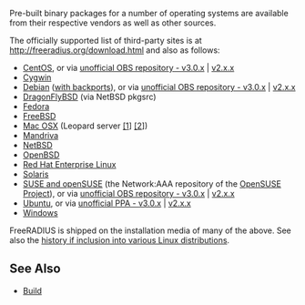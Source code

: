 Pre-built binary packages for a number of operating systems are available from their respective vendors as well as other sources.

The officially supported list of third-party sites is at http://freeradius.org/download.html and also as follows:

* [[Red Hat FAQ#Current-Pre-built-RPMs-for-RHEL-5-and-CentOS-5|CentOS]], or via [http://software.opensuse.org/download.html?project=home%3Afreeradius%3A3.0.x%3Acentos&package=freeradius unofficial OBS repository - v3.0.x] | [http://software.opensuse.org/download.html?project=home%3Afreeradius%3A2.x.x%3Acentos&package=freeradius v2.x.x]
* [http://freeradius.net Cygwin]
* [http://packages.debian.org/freeradius Debian] ([[building/Debian|with backports]]), or via [http://software.opensuse.org/download.html?project=home%3Afreeradius%3A3.0.x%3Adebian&package=freeradius unofficial OBS repository - v3.0.x] | [http://software.opensuse.org/download.html?project=home%3Afreeradius%3A2.x.x%3Adebian&package=freeradius v2.x.x]
* [http://pkgsrc.se/net/freeradius DragonFlyBSD] (via NetBSD pkgsrc)
* [http://koji.fedoraproject.org/koji/packageinfo?packageID=298 Fedora]
* [http://www.freebsd.org/cgi/ports.cgi?query=freeradius&amp;stype=all&amp;sektion=net FreeBSD]
* [http://freeradius.darwinports.com/ Mac OSX] (Leopard server [http://www.apple.com/opensource/ [1]] [http://www.apple.com/server/macosx/leopard/more.html [2]])
* [http://download.opensuse.org/repositories/network:/aaa/ Mandriva]
* [http://pkgsrc.se/net/freeradius NetBSD]
* [http://ports.openbsd.nu/net/freeradius OpenBSD]
* [[guide/Red Hat FAQ|Red Hat Enterprise Linux]]
* [[Solaris#wiki-Solaris_Packages|Solaris]]
* [http://download.opensuse.org/repositories/network:/aaa/ SUSE and openSUSE] (the Network:AAA repository of the [http://www.opensuse.org OpenSUSE Project]), or via [http://software.opensuse.org/download.html?project=home%3Afreeradius%3A3.0.x%3Asuse&package=freeradius-server unofficial OBS repository - v3.0.x] | [http://software.opensuse.org/download.html?project=home%3Afreeradius%3A2.x.x%3Asuse&package=freeradius-server v2.x.x]
* [http://packages.ubuntu.com/freeradius Ubuntu], or via [https://launchpad.net/~freeradius/+archive/stable-3.0 unofficial PPA - v3.0.x] | [https://launchpad.net/~freeradius/+archive/stable v2.x.x]
* [http://freeradius.org/business/roadmap.html#windows Windows]

FreeRADIUS is shipped on the installation media of many of the above.
See also the [[building/Linux|history if inclusion into various Linux distributions]].

==See Also==

* [[building/Build|Build]]